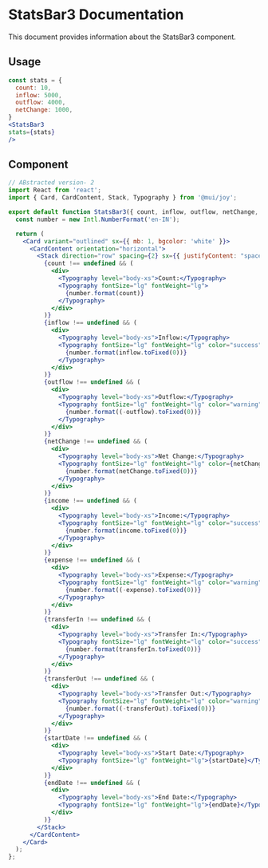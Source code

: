 

<Meta of={StatsBar3Stories} />

# StatsBar3 Documentation

This document provides information about the StatsBar3 component.

## Usage

```jsx
const stats = {
  count: 10,
  inflow: 5000,
  outflow: 4000,
  netChange: 1000,
}
<StatsBar3 
stats={stats}
/>
```

## Component
```jsx
// ABstracted version- 2
import React from 'react';
import { Card, CardContent, Stack, Typography } from '@mui/joy';

export default function StatsBar3({ count, inflow, outflow, netChange, income, expense, transferIn, transferOut, startDate, endDate }){
  const number = new Intl.NumberFormat('en-IN');

  return (
    <Card variant="outlined" sx={{ mb: 1, bgcolor: 'white' }}>
      <CardContent orientation="horizontal">
        <Stack direction="row" spacing={2} sx={{ justifyContent: "space-evenly" }}>
          {count !== undefined && (
            <div>
              <Typography level="body-xs">Count:</Typography>
              <Typography fontSize="lg" fontWeight="lg">
                {number.format(count)}
              </Typography>
            </div>
          )}
          {inflow !== undefined && (
            <div>
              <Typography level="body-xs">Inflow:</Typography>
              <Typography fontSize="lg" fontWeight="lg" color="success">
                {number.format(inflow.toFixed(0))}
              </Typography>
            </div>
          )}
          {outflow !== undefined && (
            <div>
              <Typography level="body-xs">Outflow:</Typography>
              <Typography fontSize="lg" fontWeight="lg" color="warning">
                {number.format((-outflow).toFixed(0))}
              </Typography>
            </div>
          )}
          {netChange !== undefined && (
            <div>
              <Typography level="body-xs">Net Change:</Typography>
              <Typography fontSize="lg" fontWeight="lg" color={netChange > 0 ? 'success' : 'warning'}>
                {number.format(netChange.toFixed(0))}
              </Typography>
            </div>
          )}
          {income !== undefined && (
            <div>
              <Typography level="body-xs">Income:</Typography>
              <Typography fontSize="lg" fontWeight="lg" color="success">
                {number.format(income.toFixed(0))}
              </Typography>
            </div>
          )}
          {expense !== undefined && (
            <div>
              <Typography level="body-xs">Expense:</Typography>
              <Typography fontSize="lg" fontWeight="lg" color="warning">
                {number.format((-expense).toFixed(0))}
              </Typography>
            </div>
          )}
          {transferIn !== undefined && (
            <div>
              <Typography level="body-xs">Transfer In:</Typography>
              <Typography fontSize="lg" fontWeight="lg" color="success">
                {number.format(transferIn.toFixed(0))}
              </Typography>
            </div>
          )}
          {transferOut !== undefined && (
            <div>
              <Typography level="body-xs">Transfer Out:</Typography>
              <Typography fontSize="lg" fontWeight="lg" color="warning">
                {number.format((-transferOut).toFixed(0))}
              </Typography>
            </div>
          )}
          {startDate !== undefined && (
            <div>
              <Typography level="body-xs">Start Date:</Typography>
              <Typography fontSize="lg" fontWeight="lg">{startDate}</Typography>
            </div>
          )}
          {endDate !== undefined && (
            <div>
              <Typography level="body-xs">End Date:</Typography>
              <Typography fontSize="lg" fontWeight="lg">{endDate}</Typography>
            </div>
          )}
        </Stack>
      </CardContent>
    </Card>
  );
};
```

